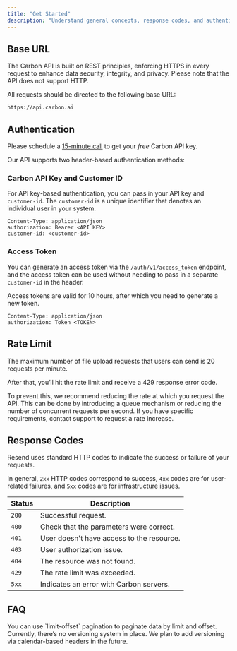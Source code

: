 ```yaml
---
title: "Get Started"
description: "Understand general concepts, response codes, and authentication strategies."
---
```


## Base URL

The Carbon API is built on REST principles, enforcing HTTPS in every request to enhance data security, integrity, and privacy. Please note that the API does not support HTTP.

All requests should be directed to the following base URL:

```
https://api.carbon.ai
```

## Authentication 

<Note>Please schedule a [15-minute call](https://cal.com/carbon-ai/15min?date=2023-11-13&month=2023-11) to get your _*free*_ Carbon API key.</Note>

Our API supports two header-based authentication methods: 

### Carbon API Key and Customer ID
For API key-based authentication, you can pass in your API key and `customer-id`. The `customer-id` is a unique identifier that denotes an individual user in your system.

```
Content-Type: application/json
authorization: Bearer <API KEY>
customer-id: <customer-id>
```

### Access Token
You can generate an access token via the `/auth/v1/access_token` endpoint, and the access token can be used without needing to pass in a separate `customer-id` in the header.

Access tokens are valid for 10 hours, after which you need to generate a new token.

```
Content-Type: application/json
authorization: Token <TOKEN>
```

## Rate Limit

The maximum number of file upload requests that users can send is 20 requests per minute. 

After that, you’ll hit the rate limit and receive a 429 response error code.

To prevent this, we recommend reducing the rate at which you request the API. This can be done by introducing a queue mechanism or reducing the number of concurrent requests per second. If you have specific requirements, contact support to request a rate increase.

## Response Codes

Resend uses standard HTTP codes to indicate the success or failure of your requests.

In general, `2xx` HTTP codes correspond to success, `4xx` codes are for user-related failures, and `5xx` codes are for infrastructure issues.


| Status | Description                                  |
|--------|----------------------------------------------|
| `200`    | Successful request.                           |
| `400`    | Check that the parameters were correct.       |
| `401`    | User doesn't have access to the resource.        |
| `403`    | User authorization issue.                 |
| `404`    | The resource was not found.                   |
| `429`    | The rate limit was exceeded.                  |
| `5xx`    | Indicates an error with Carbon servers.       |

## FAQ

<AccordionGroup>
  <Accordion title="How does pagination work with the API?">
    You can use `limit-offset` pagination to paginate data by limit and offset.
  </Accordion>

  <Accordion title="How do you handle API versioning?">
    Currently, there’s no versioning system in place. We plan to add versioning via calendar-based headers in the future.
  </Accordion>
</AccordionGroup>
